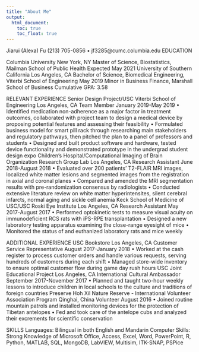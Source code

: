 ```yaml
---
title: "About Me"
output: 
  html_document:
    toc: true
    toc_float: true
---
```


Jiarui (Alexa) Fu
(213) 705-0856 • jf3285@cumc.columbia.edu
EDUCATION
 

 
Columbia University 	   New York, NY
Master of Science, Biostatistics, Mailman School of Public Health                                                          Expected May 2021
University of Southern California	Los Angeles, CA
Bachelor of Science, Biomedical Engineering, Viterbi School of Engineering		May 2019        Minor in Business Finance, Marshall School of Business                                                                     Cumulative GPA: 3.58

RELEVANT EXPERIENCE
Senior Design Project/USC Viterbi School of Engineering 						  Los Angeles, CA
Team Member 											     January 2019-May 2019
•	Identified medication non-adherence as a major factor in treatment outcomes, collaborated with project team to design a medical device by proposing potential features and assessing their feasibility
•	Formulated business model for smart pill rack through researching main stakeholders and regulatory pathways, then pitched the plan to a panel of professors and students 
•	Designed and built product software and hardware, tested device functionality and demonstrated prototype in the undergrad student design expo
Children’s Hospital/Computational Imaging of Brain Organization Research Group Lab		Los Angeles, CA Research Assistant	      June 2018-August 2018
•	Evaluated over 200 patients’ T2-FLAIR MRI images, localized white matter lesions and segmented images from the registration in axial and coronal planes
•	Compared and amended the MRI segmentation results with pre-randomization consensus by radiologists 
•	Conducted extensive literature review on white matter hyperintensites, silent cerebral infarcts, normal aging and sickle cell anemia
Keck School of Medicine of USC/USC Roski Eye Institute		Los Angeles, CA Research Assistant	      May 2017-August 2017
•	Performed optokinetic tests to measure visual acuity on immunodeficient RCS rats with iPS-RPE transplantation 
•	Designed a new laboratory testing apparatus examining the close-range eyesight of mice
•	Monitored the status of and euthanized laboratory rats and mice weekly

ADDITIONAL EXPERIENCE
  USC Bookstore	    Los Angeles, CA
Customer Service Representative	    August 2017-January 2018
•	Worked at the cash register to process customer orders and handle various requests, serving hundreds of customers during each shift
•	Managed store-wide inventory to ensure optimal customer flow during game day rush hours
  USC Joint Educational Project	    Los Angeles, CA
International Cultural Ambassador                                                                                           September 2017-November 2017
•	Planned and taught two-hour weekly lessons to introduce children in local schools to the culture and traditions of foreign countries
Preserve Hoh Xil Nature Reserve - International Volunteer Association Program	   Qinghai, China
Volunteer	    August 2016
•	Joined routine mountain patrols and installed monitoring devices for the protection of Tibetan antelopes
•	Fed and took care of the antelope cubs and analyzed their excrements for scientific conservation

SKILLS
Languages: Bilingual in both English and Mandarin
Computer Skills: Strong Knowledge of Microsoft Office, Access, Excel, Word, PowerPoint, R, Python, MATLAB, SQL, MongoDB, LabVIEW, Multisim, ITK-SNAP, PSPice


